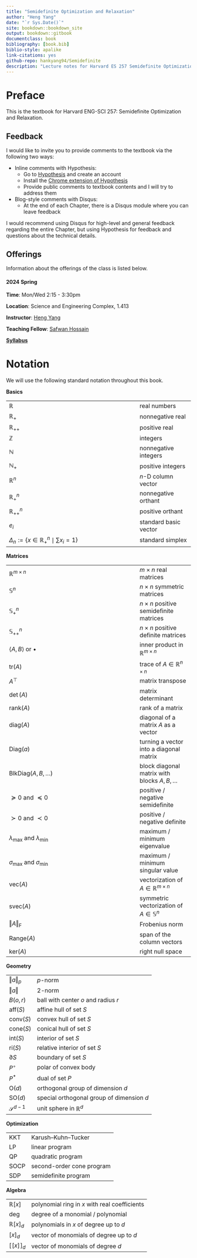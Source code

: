 ```yaml
--- 
title: "Semidefinite Optimization and Relaxation"
author: "Heng Yang"
date: "`r Sys.Date()`"
site: bookdown::bookdown_site
output: bookdown::gitbook
documentclass: book
bibliography: [book.bib]
biblio-style: apalike
link-citations: yes
github-repo: hankyang94/Semidefinite
description: "Lecture notes for Harvard ES 257 Semidefinite Optimization and Relaxation."
---
```


\newcommand{\calG}{\mathcal{G}}
\newcommand{\calV}{\mathcal{V}}
\newcommand{\calE}{\mathcal{E}}
\newcommand{\calF}{\mathcal{F}}
\newcommand{\calQ}{\mathcal{Q}}
\newcommand{\calA}{\mathcal{A}}
\newcommand{\calK}{\mathcal{K}}
\newcommand{\calS}{\mathcal{S}}
\newcommand{\calM}{\mathcal{M}}
\newcommand{\calI}{\mathcal{I}}
\newcommand{\mathx}{\mathrm{x}}
\newcommand{\mathy}{\mathrm{y}}
\newcommand{\bbE}{\mathbb{E}}
\newcommand{\calN}{\mathcal{N}}
\newcommand{\tldR}{\tilde{R}}
\newcommand{\bbZ}{\mathbb{Z}}
\newcommand{\bbQ}{\mathbb{Q}}
\newcommand{\bbC}{\mathbb{C}}
\newcommand{\bbF}{\mathbb{F}}
\newcommand{\bbR}{\mathbb{R}}

\newcommand{\Real}[1]{\mathbb{R}^{#1}}
\newcommand{\Comp}[1]{\mathbb{C}^{#1}}
\newcommand{\sym}[1]{\mathbb{S}^{#1}}
\newcommand{\psd}[1]{\sym{#1}_{+}}
\newcommand{\pd}[1]{\sym{#1}_{++}}
\newcommand{\inprod}[2]{\langle #1, #2 \rangle}
\newcommand{\linprod}[2]{\left\langle #1, #2 \right\rangle}
\newcommand{\trace}{\mathrm{tr}}
\newcommand{\tran}{^\top}
<!-- \newcommand{\det}{\mathrm{det}} -->
\newcommand{\rank}{\mathrm{rank}}
\newcommand{\diag}{\mathrm{diag}}
\newcommand{\Diag}{\mathrm{Diag}}
\newcommand{\BlkDiag}{\mathrm{BlkDiag}}
\newcommand{\vectorize}{\mathrm{vec}}
\newcommand{\svec}{\mathrm{svec}}
\newcommand{\mat}{\mathrm{mat}}
\newcommand{\smat}{\mathrm{smat}}
\newcommand{\norm}[1]{\Vert #1 \Vert}
\newcommand{\lnorm}[1]{\left\Vert #1 \right\Vert}
\newcommand{\pnorm}[2]{\Vert #1 \Vert_{#2}}
\newcommand{\Fnorm}[1]{\Vert #1 \Vert_\mathrm{F}}
\newcommand{\conv}{\mathrm{conv}}
\newcommand{\cone}{\mathrm{cone}}
\newcommand{\interior}{\mathrm{int}}
\newcommand{\relint}{\mathrm{ri}}
\newcommand{\poly}[1]{\mathbb{R}[#1]}
\newcommand{\SOd}{\mathrm{SO}(d)}
\newcommand{\SOthree}{\mathrm{SO}(3)}
\newcommand{\Od}{\mathrm{O}(d)}
\newcommand{\Ogroup}{\mathrm{O}}
\newcommand{\usphere}{\mathcal{S}}
\newcommand{\bmath}[1]{\boldsymbol{#1}}
\newcommand{\lbrkt}{[\![}
\newcommand{\rbrkt}{]\!]}
\newcommand{\brkt}[1]{\lbrkt #1 \rbrkt}
\newcommand{\bracket}[1]{[ #1 ]}
\newcommand{\sign}{\mathrm{sgn}}
<!-- \newcommand{\paren}[1]{(#1)}
\renewcommand{\lparen}[1]{\left( #1 \right)} -->
\newcommand{\cbrace}[1]{\{ #1 \}}
\newcommand{\lcbrace}[1]{ \left\{ #1 \right\} }
\newcommand{\aff}{\mathrm{aff}}
\newcommand{\bbN}{\mathbb{N}}
\newcommand{\dist}{\mathrm{dist}}
\newcommand{\subject}{\mathrm{s.t.}}
\newcommand{\cl}{\mathrm{cl}}
\newcommand{\eye}{\mathrm{I}}
\newcommand{\inv}{^{-1}}
\newcommand{\invtran}{^{-\top}}
\newcommand{\Range}{\mathrm{Range}}
\renewcommand{\ker}{\mathrm{ker}}
\newcommand{\face}{\mathrm{face}}
\newcommand{\lmid}{\ \middle\vert\ }
\renewcommand{\Re}{\mathrm{Re}}
\newcommand{\hatmap}[1]{[#1]_{\times}}
\newcommand{\kron}{\otimes}
\newcommand{\skron}{\kron_{\mathrm{s}}}
\newcommand{\Ideal}{\mathrm{Ideal}}
\newcommand{\lexsucc}{\succ_{\mathrm{lex}}}
\newcommand{\lexprec}{\prec_{\mathrm{lex}}}
\newcommand{\grlexsucc}{\succ_{\mathrm{grlex}}}
\newcommand{\grlexprec}{\prec_{\mathrm{grlex}}}
\newcommand{\grevlexsucc}{\succ_{\mathrm{grevlex}}}
\newcommand{\grevlexprec}{\prec_{\mathrm{grevlex}}}
\newcommand{\abs}[1]{|#1|}
\newcommand{\initial}[1]{\mathrm{in}(#1)}
\newcommand{\NormalForm}{\mathrm{NormalForm}}
\newcommand{\ceil}[1]{\lceil #1 \rceil}



<!-- \newcommand{\deg}{\mathrm{deg}} -->


# Preface {-}

This is the textbook for Harvard ENG-SCI 257: Semidefinite Optimization and Relaxation. 

## Feedback {-}

I would like to invite you to provide comments to the textbook via the following two ways:

- Inline comments with Hypothesis:
    - Go to [Hypothesis](https://hypothes.is) and create an account
    - Install the [Chrome extension of Hypothesis](https://chrome.google.com/webstore/detail/hypothesis-web-pdf-annota/bjfhmglciegochdpefhhlphglcehbmek)
    - Provide public comments to textbook contents and I will try to address them 

- Blog-style comments with Disqus:
    - At the end of each Chapter, there is a Disqus module where you can leave feedback

I would recommend using Disqus for high-level and general feedback regarding the entire Chapter, but using Hypothesis for feedback and questions about the technical details.


## Offerings {-}

Information about the offerings of the class is listed below.

#### 2024 Spring {-}

**Time**: Mon/Wed 2:15 - 3:30pm

**Location**: Science and Engineering Complex, 1.413

**Instructor**: [Heng Yang](https://hankyang.seas.harvard.edu/)

**Teaching Fellow**: [Safwan Hossain](https://safwanhossain.github.io/)

[**Syllabus**](https://docs.google.com/document/d/1H6Wqht_PVw_n8Jl0kXN3HjZfHkeZJYqYWT4ayxvqRlU/edit?usp=sharing)


<!-- #### Acknowledgment {-} -->


# Notation {-}

We will use the following standard notation throughout this book.

**Basics**

|                   |          | 
| :---------------- | :------  |
| $\Real{}$        |   real numbers   |
| $\Real{}_{+}$ | nonnegative real |
| $\Real{}_{++}$| positive real |
| $\mathbb{Z}$        |   integers   |
| $\bbN$    |  nonnegative integers   |
| $\bbN_{+}$ | positive integers |
| $\Real{n}$ |  $n$-D column vector |
| $\Real{n}_{+}$| nonnegative orthant |
| $\Real{n}_{++}$| positive orthant |
| $e_i$ | standard basic vector |
| $\Delta_n := \{x \in \mathbb{R}^n_{+} \mid \sum x_i = 1 \}$ | standard simplex | 

**Matrices**

|                   |          | 
| :---------------- | :------  |
| $\mathbb{R}^{m \times n}$ | $m \times n$ real matrices |
| $\sym{n}$  | $n\times n$ symmetric matrices  |
| $\psd{n}$ | $n\times n$ positive semidefinite matrices |
| $\pd{n}$ | $n\times n$ positive definite matrices |
| $\inprod{A}{B}$ or $\bullet$  | inner product in $\Real{m \times n}$ |
| $\trace(A)$| trace of $A \in \Real{n \times n}$ |
| $A\tran$ | matrix transpose |
| $\det(A)$ | matrix determinant |
| $\rank(A)$ | rank of a matrix |
| $\diag(A)$ | diagonal of a matrix $A$ as a vector |
| $\Diag(a)$ | turning a vector into a diagonal matrix |
| $\BlkDiag(A,B,\dots)$ | block diagonal matrix with blocks $A,B,\dots$ |
| $\succeq 0$ and $\preceq 0$ | positive / negative semidefinite |
| $\succ 0$ and $\prec 0$ | positive / negative definite |
| $\lambda_{\max}$ and $\lambda_{\min}$ | maximum / minimum eigenvalue |
| $\sigma_{\max}$ and $\sigma_{\min}$ | maximum / minimum singular value |
| $\vectorize(A)$ | vectorization of $A \in \Real{m \times n}$
| $\svec(A)$| symmetric vectorization of $A \in \sym{n}$
| $\Fnorm{A}$ | Frobenius norm |
| $\Range(A)$ | span of the column vectors |
| $\ker(A)$ | right null space | 

**Geometry**

|                   |          | 
| :---------------- | :------  |
| $\pnorm{a}{p}$ | $p$-norm |
| $\norm{a}$ | $2$-norm |
| $B(o,r)$ | ball with center $o$ and radius $r$ |
| $\aff (S)$ | affine hull of set $S$ |
| $\conv(S)$ | convex hull of set $S$ |
| $\cone(S)$ | conical hull of set $S$ |
| $\interior(S)$ | interior of set $S$ | 
| $\relint(S)$ | relative interior of set $S$ |
| $\partial S$ | boundary of set $S$ |
| $P^\circ$ | polar of convex body | 
| $P^{*}$ | dual of set $P$ |
| $\Od$ | orthogonal group of dimension $d$ |
| $\SOd$ | special orthogonal group of dimension $d$ |
| $\usphere^{d-1}$ | unit sphere in $\Real{d}$ |

**Optimization**

|                   |          | 
| :---------------- | :------  |
| KKT | Karush–Kuhn–Tucker |
| LP | linear program |
| QP | quadratic program |
| SOCP | second-order cone program |
| SDP | semidefinite program |

**Algebra**

|                   |          | 
| :---------------- | :------  |
| $\poly{x}$ | polynomial ring in $x$ with real coefficients | 
| $\deg$ | degree of a monomial / polynomial |
| $\poly{x}_d$ | polynomials in $x$ of degree up to $d$ |
| $[x]_d$ | vector of monomials of degree up to $d$ |
| $\brkt{x}_d$ | vector of monomials of degree $d$ |






